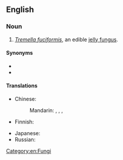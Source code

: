 ==English==
{{wikipedia}}
{{rfi|en}}
===Noun===
{{en-noun|snow fungi}}

# ''[[Tremella fuciformis]]'', an edible [[jelly fungus]].

====Synonyms====
* {{vern|silver ear fungus}}
* {{vern|white jelly mushroom}}

====Translations====
{{trans-top|''Tremella fuciformis''}}
* Chinese:
*: Mandarin: {{t+|zh|白木耳|tr=báimù'ěr|sc=Hani}}, {{t|zh|雪耳|tr=xuě'ěr|sc=Hani}}, {{t+|zh|銀耳|sc=Hani}}, {{t+|zh|银耳|tr=yín'ěr|sc=Hani}}
* Finnish: {{t|fi|valkohytykkä}}
{{trans-mid}}
* Japanese: {{t+|ja|白木耳|tr=shirokikurage}}
* Russian: {{t-needed|ru}}
{{trans-bottom}}

[[Category:en:Fungi]]